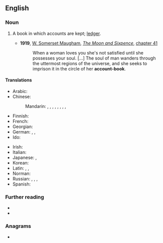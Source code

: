 ==English==

===Noun===
{{en-noun}}

# {{lb|en|accounting}} A book in which accounts are kept; [[ledger]].
#* '''1919''', [[w:William Somerset Maugham|W. Somerset Maugham]], ''[[w:The Moon and Sixpence|The Moon and Sixpence]]'', [[s:The Moon and Sixpence/Chapter XLI|chapter 41]]
#*: When a woman loves you she's not satisfied until she possesses your soul. [...] The soul of man wanders through the uttermost regions of the universe, and she seeks to imprison it in the circle of her '''account-book'''.

====Translations====
{{trans-top|a book in which accounts are kept}}
* Arabic: {{t-needed|ar}}
* Chinese:
*: Mandarin: {{t+|cmn|帳簿|sc=Hani}}, {{t+|cmn|帐簿|tr=zhàngbù|sc=Hani}}, {{t+|cmn|賬本|sc=Hani}}, {{t+|cmn|账本|tr=zhàngběn|sc=Hani}}, {{t+|cmn|簿籍|tr=bùjí|sc=Hani}}, {{t+|cmn|賬冊|sc=Hani}}, {{t+|cmn|账册|tr=zhàngcè|sc=Hani}}, {{t+|cmn|冊歷|sc=Hani}}, {{t+|cmn|册历|tr=cèlì|sc=Hani}}
* Finnish: {{t+|fi|tilikirja}}
* French: {{t|fr|livre de comptes|m}}
* Georgian: {{t|ka|დავთარი|sc=Geor}}
* German: {{t|de|Rechnungsbuch|n}}, {{t|de|Geschäftsbuch|n}}, {{t|de|Kontobuch|n}}
* Ido: {{t+|io|kontolibro}}
{{trans-mid}}
* Irish: {{t|ga|leabhar cuntais|m}}
* Italian: {{t+|it|libro contabile|m}}
* Japanese: {{t+|ja|帳簿|tr=ちょうぼ, chōbo|sc=Jpan}}, {{t|ja|台帳|tr=だいちょう, daichō|sc=Jpan}}
* Korean: {{t-needed|ko}}
* Latin: {{t|la|calendārium|n}}, {{t|la|codex}}, {{t|la|caudex}}
* Norman: {{t|nrf|livre d'comptes|m}}
* Russian: {{t+|ru|конто́рская кни́га|f}}, {{t+|ru|гроссбу́х|m}}, {{t|ru|бухга́лтерская кни́га|f}}, {{t|ru|счётная кни́га|f}}
* Spanish: {{t|es|libro contable|m}}
{{trans-bottom}}

===Further reading===
* {{R:OneLook}}
* {{R:Webster 1913}}

===Anagrams===
* {{anagrams|en|a=abccknoootu|book account}}